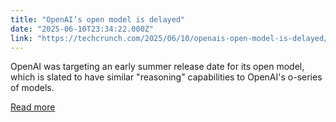 ```yaml
---
title: "OpenAI’s open model is delayed"
date: "2025-06-10T23:34:22.000Z"
link: "https://techcrunch.com/2025/06/10/openais-open-model-is-delayed/"
---
```


OpenAI was targeting an early summer release date for its open model, which is slated to have similar "reasoning" capabilities to OpenAI's o-series of models.

[Read more](https://techcrunch.com/2025/06/10/openais-open-model-is-delayed/)
